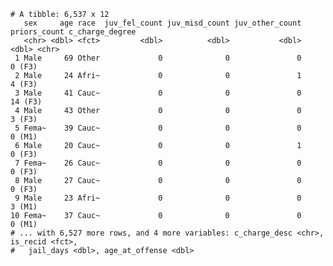 ```
# A tibble: 6,537 x 12
   sex     age race  juv_fel_count juv_misd_count juv_other_count priors_count c_charge_degree
   <chr> <dbl> <fct>         <dbl>          <dbl>           <dbl>        <dbl> <chr>          
 1 Male     69 Other             0              0               0            0 (F3)           
 2 Male     24 Afri~             0              0               1            4 (F3)           
 3 Male     41 Cauc~             0              0               0           14 (F3)           
 4 Male     43 Other             0              0               0            3 (F3)           
 5 Fema~    39 Cauc~             0              0               0            0 (M1)           
 6 Male     20 Cauc~             0              0               1            0 (F3)           
 7 Fema~    26 Cauc~             0              0               0            0 (F3)           
 8 Male     27 Cauc~             0              0               0            0 (F3)           
 9 Male     23 Afri~             0              0               0            3 (M1)           
10 Fema~    37 Cauc~             0              0               0            0 (M1)           
# ... with 6,527 more rows, and 4 more variables: c_charge_desc <chr>, is_recid <fct>,
#   jail_days <dbl>, age_at_offense <dbl>

```

